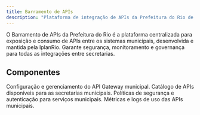 ```yaml
---
title: Barramento de APIs
description: "Plataforma de integração de APIs da Prefeitura do Rio de Janeiro"
---
```


O Barramento de APIs da Prefeitura do Rio é a plataforma centralizada para exposição e consumo de APIs entre os sistemas municipais, desenvolvida e mantida pela IplanRio. Garante segurança, monitoramento e governança para todas as integrações entre secretarias.

## Componentes

<CardGroup cols={2}>
  <Card
    title="Gateway"
    icon="plug"
    href="/barramento/gateway"
  >
    Configuração e gerenciamento do API Gateway municipal.
  </Card>
  <Card
    title="APIs Disponíveis"
    icon="api"
    href="/barramento/apis"
  >
    Catálogo de APIs disponíveis para as secretarias municipais.
  </Card>
  <Card
    title="Segurança"
    icon="shield"
    href="/barramento/seguranca"
  >
    Políticas de segurança e autenticação para serviços municipais.
  </Card>
  <Card
    title="Monitoramento"
    icon="chart-line"
    href="/barramento/monitoramento"
  >
    Métricas e logs de uso das APIs municipais.
  </Card>
</CardGroup>

